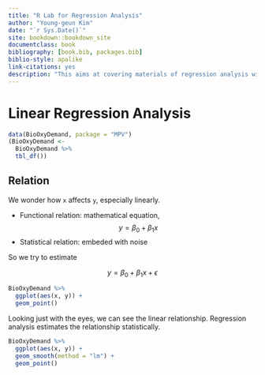 ```yaml
--- 
title: "R Lab for Regression Analysis"
author: "Young-geun Kim"
date: "`r Sys.Date()`"
site: bookdown::bookdown_site
documentclass: book
bibliography: [book.bib, packages.bib]
biblio-style: apalike
link-citations: yes
description: "This aims at covering materials of regression analysis with R programming."
---
```


# Linear Regression Analysis

```r
data(BioOxyDemand, package = "MPV")
(BioOxyDemand <-
  BioOxyDemand %>% 
  tbl_df())
```

## Relation

We wonder how `x` affects `y`, especially linearly.

- Functional relation: mathematical equation, $$y = \beta_0 + \beta_1 x$$
- Statistical relation: embeded with noise

So we try to estimate

$$y = \beta_0 + \beta_1 x + \epsilon$$

```r
BioOxyDemand %>% 
  ggplot(aes(x, y)) +
  geom_point()
```


Looking just with the eyes, we can see the linear relationship. Regression analysis estimates the relationship statistically.


```r
BioOxyDemand %>% 
  ggplot(aes(x, y)) +
  geom_smooth(method = "lm") +
  geom_point()
```





